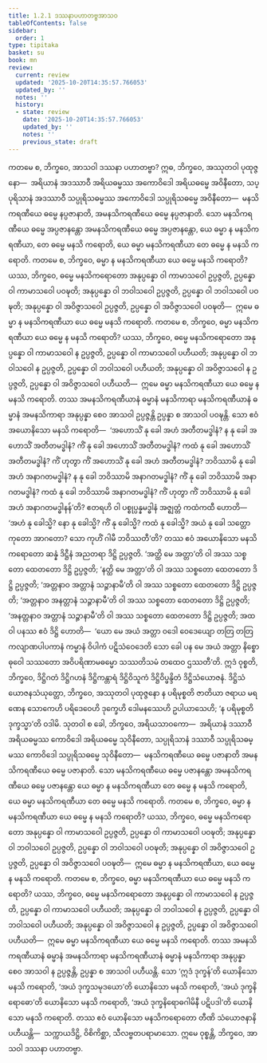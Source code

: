 ```yaml
---
title: 1.2.1 ဒဿနာပဟာတဗ္ဗအာသဝ
tableOfContents: false
sidebar:
  order: 1
type: tipitaka
basket: su
book: mn
review:
  current: review
  updated: '2025-10-20T14:35:57.766053'
  updated_by: ''
  notes: ''
  history:
  - state: review
    date: '2025-10-20T14:35:57.766053'
    updated_by: ''
    notes: ''
    previous_state: draft
---
```



<DynamicBreadcrumb />


<ReviewStatus review={frontmatter.review} showDetails={true} />

<HypothesisAnnotation frontmatter={frontmatter} />

<Division number="17" book="mn" e="ch" v="24" p="50">

<Paragraph number="54" book="mn">
ကတမေ စ, ဘိက္ခဝေ, အာသဝါ ဒဿနာ ပဟာတဗ္ဗာ? ဣဓ, ဘိက္ခဝေ, အဿုတဝါ ပုထုဇ္ဇနော—  အရိယာနံ အဒဿာဝီ အရိယဓမ္မဿ အကောဝိဒေါ အရိယဓမ္မေ အဝိနီတော, သပ္ပုရိသာနံ အဒဿာဝီ သပ္ပုရိသဓမ္မဿ အကောဝိဒေါ သပ္ပုရိသဓမ္မေ အဝိနီတော—  မနသိကရဏီယေ ဓမ္မေ နပ္ပဇာနာတိ, အမနသိကရဏီယေ ဓမ္မေ နပ္ပဇာနာတိ. သော မနသိကရဏီယေ ဓမ္မေ အပ္ပဇာနန္တော အမနသိကရဏီယေ ဓမ္မေ အပ္ပဇာနန္တော, ယေ ဓမ္မာ န မနသိကရဏီယာ, တေ ဓမ္မေ မနသိ ကရောတိ, ယေ ဓမ္မာ မနသိကရဏီယာ တေ ဓမ္မေ န မနသိ ကရောတိ.
</Paragraph>

<Paragraph number="55" book="mn">
ကတမေ စ, ဘိက္ခဝေ, ဓမ္မာ န မနသိကရဏီယာ ယေ ဓမ္မေ မနသိ ကရောတိ? ယဿ, ဘိက္ခဝေ, ဓမ္မေ မနသိကရောတော အနုပ္ပန္နော ဝါ ကာမာသဝေါ ဥပ္ပဇ္ဇတိ, ဥပ္ပန္နော ဝါ ကာမာသဝေါ ပဝဍ္ဎတိ; အနုပ္ပန္နော ဝါ ဘဝါသဝေါ ဥပ္ပဇ္ဇတိ, ဥပ္ပန္နော ဝါ ဘဝါသဝေါ ပဝဍ္ဎတိ; အနုပ္ပန္နော ဝါ အဝိဇ္ဇာသဝေါ ဥပ္ပဇ္ဇတိ, ဥပ္ပန္နော ဝါ အဝိဇ္ဇာသဝေါ ပဝဍ္ဎတိ—  ဣမေ ဓမ္မာ န မနသိကရဏီယာ ယေ ဓမ္မေ မနသိ ကရောတိ.
</Paragraph>

<Paragraph number="56" book="mn">
ကတမေ စ, ဘိက္ခဝေ, ဓမ္မာ မနသိကရဏီယာ ယေ ဓမ္မေ န မနသိ ကရောတိ? ယဿ, ဘိက္ခဝေ, ဓမ္မေ မနသိကရောတော အနုပ္ပန္နော ဝါ ကာမာသဝေါ န ဥပ္ပဇ္ဇတိ, ဥပ္ပန္နော ဝါ ကာမာသဝေါ ပဟီယတိ; အနုပ္ပန္နော ဝါ ဘဝါသဝေါ န ဥပ္ပဇ္ဇတိ, ဥပ္ပန္နော ဝါ ဘဝါသဝေါ ပဟီယတိ; အနုပ္ပန္နော ဝါ အဝိဇ္ဇာသဝေါ န ဥပ္ပဇ္ဇတိ, ဥပ္ပန္နော ဝါ အဝိဇ္ဇာသဝေါ ပဟီယတိ—  ဣမေ ဓမ္မာ မနသိကရဏီယာ ယေ ဓမ္မေ န မနသိ ကရောတိ.
</Paragraph>

<Paragraph number="57" book="mn">
တဿ အမနသိကရဏီယာနံ ဓမ္မာနံ မနသိကာရာ မနသိကရဏီယာနံ ဓမ္မာနံ အမနသိကာရာ အနုပ္ပန္နာ စေဝ အာသဝါ ဥပ္ပဇ္ဇန္တိ ဥပ္ပန္နာ စ အာသဝါ ပဝဍ္ဎန္တိ.
</Paragraph>

</Division>
<Division number="18" book="mn" e="ch" v="24" p="53">

<Paragraph number="58" book="mn">
သော ဧဝံ အယောနိသော မနသိ ကရောတိ—  ‘အဟောသိံ နု ခေါ အဟံ အတီတမဒ္ဓါနံ? န နု ခေါ အဟောသိံ အတီတမဒ္ဓါနံ? ကိံ နု ခေါ အဟောသိံ အတီတမဒ္ဓါနံ? ကထံ နု ခေါ အဟောသိံ အတီတမဒ္ဓါနံ? ကိံ ဟုတွာ ကိံ အဟောသိံ နု ခေါ အဟံ အတီတမဒ္ဓါနံ? ဘဝိဿာမိ နု ခေါ အဟံ အနာဂတမဒ္ဓါနံ? န နု ခေါ ဘဝိဿာမိ အနာဂတမဒ္ဓါနံ? ကိံ နု ခေါ ဘဝိဿာမိ အနာဂတမဒ္ဓါနံ? ကထံ နု ခေါ ဘဝိဿာမိ အနာဂတမဒ္ဓါနံ? ကိံ ဟုတွာ ကိံ ဘဝိဿာမိ နု ခေါ အဟံ အနာဂတမဒ္ဓါနန်’တိ? ဧတရဟိ ဝါ ပစ္စုပ္ပန္နမဒ္ဓါနံ အဇ္ဈတ္တံ ကထံကထီ ဟောတိ—  ‘အဟံ နု ခေါသ္မိ? နော နု ခေါသ္မိ? ကိံ နု ခေါသ္မိ? ကထံ နု ခေါသ္မိ? အယံ နု ခေါ သတ္တော ကုတော အာဂတော? သော ကုဟိံ ဂါမီ ဘဝိဿတီ’တိ?
</Paragraph>

</Division>
<Division number="19" book="mn" e="ch" v="24" p="55">

<Paragraph number="59" book="mn">
တဿ ဧဝံ အယောနိသော မနသိကရောတော ဆန္နံ ဒိဋ္ဌီနံ အညတရာ ဒိဋ္ဌိ ဥပ္ပဇ္ဇတိ. ‘အတ္ထိ မေ အတ္တာ’တိ ဝါ အဿ သစ္စတော ထေတတော ဒိဋ္ဌိ ဥပ္ပဇ္ဇတိ; ‘နတ္ထိ မေ အတ္တာ’တိ ဝါ အဿ သစ္စတော ထေတတော ဒိဋ္ဌိ ဥပ္ပဇ္ဇတိ; ‘အတ္တနာဝ အတ္တာနံ သဉ္ဇာနာမီ’တိ ဝါ အဿ သစ္စတော ထေတတော ဒိဋ္ဌိ ဥပ္ပဇ္ဇတိ; ‘အတ္တနာဝ အနတ္တာနံ သဉ္ဇာနာမီ’တိ ဝါ အဿ သစ္စတော ထေတတော ဒိဋ္ဌိ ဥပ္ပဇ္ဇတိ; ‘အနတ္တနာဝ အတ္တာနံ သဉ္ဇာနာမီ’တိ ဝါ အဿ သစ္စတော ထေတတော ဒိဋ္ဌိ ဥပ္ပဇ္ဇတိ; အထ ဝါ ပနဿ ဧဝံ ဒိဋ္ဌိ ဟောတိ—  ‘ယော မေ အယံ အတ္တာ ဝဒေါ ဝေဒေယျော တတြ တတြ ကလျာဏပါပကာနံ ကမ္မာနံ ဝိပါကံ ပဋိသံဝေဒေတိ သော ခေါ ပန မေ အယံ အတ္တာ နိစ္စော ဓုဝေါ သဿတော အဝိပရိဏာမဓမ္မော သဿတိသမံ တထေဝ ဌဿတီ’တိ. ဣဒံ ဝုစ္စတိ, ဘိက္ခဝေ, ဒိဋ္ဌိဂတံ ဒိဋ္ဌိဂဟနံ ဒိဋ္ဌိကန္တာရံ ဒိဋ္ဌိဝိသူကံ ဒိဋ္ဌိဝိပ္ဖန္ဒိတံ ဒိဋ္ဌိသံယောဇနံ. ဒိဋ္ဌိသံယောဇနသံယုတ္တော, ဘိက္ခဝေ, အဿုတဝါ ပုထုဇ္ဇနော န ပရိမုစ္စတိ ဇာတိယာ ဇရာယ မရဏေန သောကေဟိ ပရိဒေဝေဟိ ဒုက္ခေဟိ ဒေါမနဿေဟိ ဥပါယာသေဟိ; ‘န ပရိမုစ္စတိ ဒုက္ခသ္မာ’တိ ဝဒါမိ.
</Paragraph>

</Division>
<Division number="20" book="mn" e="ch" v="24" p="57">

<Paragraph number="60" book="mn">
သုတဝါ စ ခေါ, ဘိက္ခဝေ, အရိယသာဝကော—  အရိယာနံ ဒဿာဝီ အရိယဓမ္မဿ ကောဝိဒေါ အရိယဓမ္မေ သုဝိနီတော, သပ္ပုရိသာနံ ဒဿာဝီ သပ္ပုရိသဓမ္မဿ ကောဝိဒေါ သပ္ပုရိသဓမ္မေ သုဝိနီတော—  မနသိကရဏီယေ ဓမ္မေ ပဇာနာတိ အမနသိကရဏီယေ ဓမ္မေ ပဇာနာတိ. သော မနသိကရဏီယေ ဓမ္မေ ပဇာနန္တော အမနသိကရဏီယေ ဓမ္မေ ပဇာနန္တော ယေ ဓမ္မာ န မနသိကရဏီယာ တေ ဓမ္မေ န မနသိ ကရောတိ, ယေ ဓမ္မာ မနသိကရဏီယာ တေ ဓမ္မေ မနသိ ကရောတိ.
</Paragraph>

<Paragraph number="61" book="mn">
ကတမေ စ, ဘိက္ခဝေ, ဓမ္မာ န မနသိကရဏီယာ ယေ ဓမ္မေ န မနသိ ကရောတိ? ယဿ, ဘိက္ခဝေ, ဓမ္မေ မနသိကရောတော အနုပ္ပန္နော ဝါ ကာမာသဝေါ ဥပ္ပဇ္ဇတိ, ဥပ္ပန္နော ဝါ ကာမာသဝေါ ပဝဍ္ဎတိ; အနုပ္ပန္နော ဝါ ဘဝါသဝေါ ဥပ္ပဇ္ဇတိ, ဥပ္ပန္နော ဝါ ဘဝါသဝေါ ပဝဍ္ဎတိ; အနုပ္ပန္နော ဝါ အဝိဇ္ဇာသဝေါ ဥပ္ပဇ္ဇတိ, ဥပ္ပန္နော ဝါ အဝိဇ္ဇာသဝေါ ပဝဍ္ဎတိ—  ဣမေ ဓမ္မာ န မနသိကရဏီယာ, ယေ ဓမ္မေ န မနသိ ကရောတိ.
</Paragraph>

<Paragraph number="62" book="mn">
ကတမေ စ, ဘိက္ခဝေ, ဓမ္မာ မနသိကရဏီယာ ယေ ဓမ္မေ မနသိ ကရောတိ? ယဿ, ဘိက္ခဝေ, ဓမ္မေ မနသိကရောတော အနုပ္ပန္နော ဝါ ကာမာသဝေါ န ဥပ္ပဇ္ဇတိ, ဥပ္ပန္နော ဝါ ကာမာသဝေါ ပဟီယတိ; အနုပ္ပန္နော ဝါ ဘဝါသဝေါ န ဥပ္ပဇ္ဇတိ, ဥပ္ပန္နော ဝါ ဘဝါသဝေါ ပဟီယတိ; အနုပ္ပန္နော ဝါ အဝိဇ္ဇာသဝေါ န ဥပ္ပဇ္ဇတိ, ဥပ္ပန္နော ဝါ အဝိဇ္ဇာသဝေါ ပဟီယတိ—  ဣမေ ဓမ္မာ မနသိကရဏီယာ ယေ ဓမ္မေ မနသိ ကရောတိ.
</Paragraph>

<Paragraph number="63" book="mn">
တဿ အမနသိကရဏီယာနံ ဓမ္မာနံ အမနသိကာရာ မနသိကရဏီယာနံ ဓမ္မာနံ မနသိကာရာ အနုပ္ပန္နာ စေဝ အာသဝါ န ဥပ္ပဇ္ဇန္တိ, ဥပ္ပန္နာ စ အာသဝါ ပဟီယန္တိ.
</Paragraph>

</Division>
<Division number="21" book="mn" e="ch" v="24" p="59">

<Paragraph number="64" book="mn">
သော ‘ဣဒံ ဒုက္ခန်’တိ ယောနိသော မနသိ ကရောတိ, ‘အယံ ဒုက္ခသမုဒယော’တိ ယောနိသော မနသိ ကရောတိ, ‘အယံ ဒုက္ခနိရောဓော’တိ ယောနိသော မနသိ ကရောတိ, ‘အယံ ဒုက္ခနိရောဓဂါမိနီ ပဋိပဒါ’တိ ယောနိသော မနသိ ကရောတိ. တဿ ဧဝံ ယောနိသော မနသိကရောတော တီဏိ သံယောဇနာနိ ပဟီယန္တိ—  သက္ကာယဒိဋ္ဌိ, ဝိစိကိစ္ဆာ, သီလဗ္ဗတပရာမာသော. ဣမေ ဝုစ္စန္တိ, ဘိက္ခဝေ, အာသဝါ ဒဿနာ ပဟာတဗ္ဗာ.
</Paragraph>
</Division>